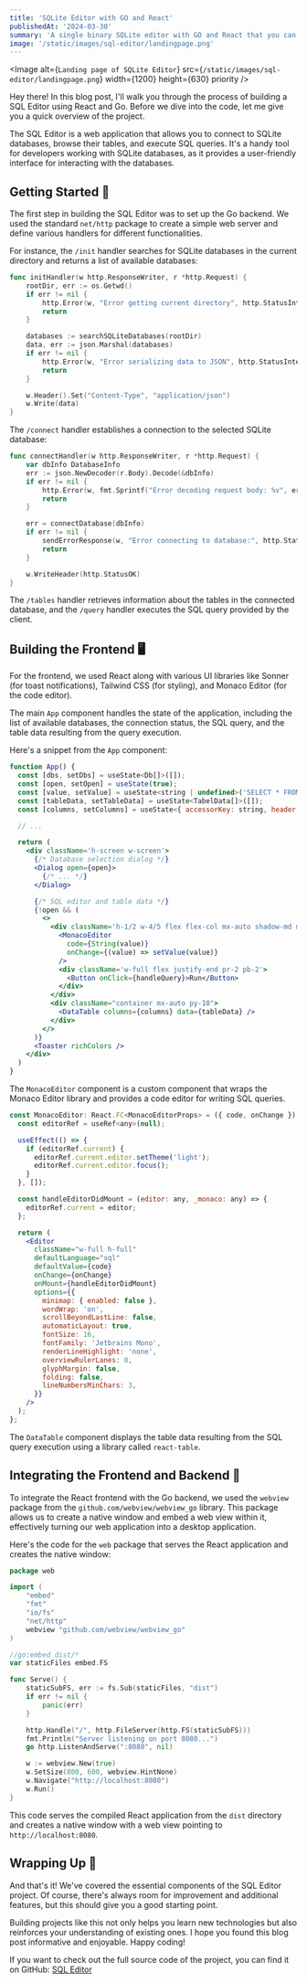```yaml
---
title: 'SQLite Editor with GO and React'
publishedAt: '2024-03-30'
summary: 'A single binary SQLite editor with GO and React that you can throw in your project and use it to manage your SQLite database.'
image: '/static/images/sql-editor/landingpage.png'
---
```


<Image
  alt={`Landing page of SQLite Editor`}
  src={`/static/images/sql-editor/landingpage.png`}
  width={1200}
  height={630}
  priority
/>

Hey there! In this blog post, I'll walk you through the process of building a SQL Editor using React and Go. Before we dive into the code, let me give you a quick overview of the project.

The SQL Editor is a web application that allows you to connect to SQLite databases, browse their tables, and execute SQL queries. It's a handy tool for developers working with SQLite databases, as it provides a user-friendly interface for interacting with the databases.

Getting Started 🚀
---------------

The first step in building the SQL Editor was to set up the Go backend. We used the standard `net/http` package to create a simple web server and define various handlers for different functionalities.

For instance, the `/init` handler searches for SQLite databases in the current directory and returns a list of available databases:

```go
func initHandler(w http.ResponseWriter, r *http.Request) {
    rootDir, err := os.Getwd()
    if err != nil {
        http.Error(w, "Error getting current directory", http.StatusInternalServerError)
        return
    }

    databases := searchSQLiteDatabases(rootDir)
    data, err := json.Marshal(databases)
    if err != nil {
        http.Error(w, "Error serializing data to JSON", http.StatusInternalServerError)
        return
    }

    w.Header().Set("Content-Type", "application/json")
    w.Write(data)
}
```

The `/connect` handler establishes a connection to the selected SQLite database:

```go
func connectHandler(w http.ResponseWriter, r *http.Request) {
    var dbInfo DatabaseInfo
    err := json.NewDecoder(r.Body).Decode(&dbInfo)
    if err != nil {
        http.Error(w, fmt.Sprintf("Error decoding request body: %v", err), http.StatusBadRequest)
        return
    }

    err = connectDatabase(dbInfo)
    if err != nil {
        sendErrorResponse(w, "Error connecting to database:", http.StatusInternalServerError, err)
        return
    }

    w.WriteHeader(http.StatusOK)
}
```

The `/tables` handler retrieves information about the tables in the connected database, and the `/query` handler executes the SQL query provided by the client.

Building the Frontend 🖥️
---------------------

For the frontend, we used React along with various UI libraries like Sonner (for toast notifications), Tailwind CSS (for styling), and Monaco Editor (for the code editor).

The main `App` component handles the state of the application, including the list of available databases, the connection status, the SQL query, and the table data resulting from the query execution.

Here's a snippet from the `App` component:

```jsx
function App() {
  const [dbs, setDbs] = useState<Db[]>([]);
  const [open, setOpen] = useState(true);
  const [value, setValue] = useState<string | undefined>('SELECT * FROM users;');
  const [tableData, setTableData] = useState<TabelData[]>([]);
  const [columns, setColumns] = useState<{ accessorKey: string, header: string }[]>([]);

  // ...

  return (
    <div className='h-screen w-screen'>
      {/* Database selection dialog */}
      <Dialog open={open}>
        {/* ... */}
      </Dialog>

      {/* SQL editor and table data */}
      {!open && (
        <>
          <div className='h-1/2 w-4/5 flex flex-col mx-auto shadow-md mt-4 p-1 border-4 border-primary rounded-md overflow-auto'>
            <MonacoEditor
              code={String(value)}
              onChange={(value) => setValue(value)}
            />
            <div className='w-full flex justify-end pr-2 pb-2'>
              <Button onClick={handleQuery}>Run</Button>
            </div>
          </div>
          <div className="container mx-auto py-10">
            <DataTable columns={columns} data={tableData} />
          </div>
        </>
      )}
      <Toaster richColors />
    </div>
  )
}
```

The `MonacoEditor` component is a custom component that wraps the Monaco Editor library and provides a code editor for writing SQL queries.

```jsx
const MonacoEditor: React.FC<MonacoEditorProps> = ({ code, onChange }) => {
  const editorRef = useRef<any>(null);

  useEffect(() => {
    if (editorRef.current) {
      editorRef.current.editor.setTheme('light');
      editorRef.current.editor.focus();
    }
  }, []);

  const handleEditorDidMount = (editor: any, _monaco: any) => {
    editorRef.current = editor;
  };

  return (
    <Editor
      className="w-full h-full"
      defaultLanguage="sql"
      defaultValue={code}
      onChange={onChange}
      onMount={handleEditorDidMount}
      options={{
        minimap: { enabled: false },
        wordWrap: 'on',
        scrollBeyondLastLine: false,
        automaticLayout: true,
        fontSize: 16,
        fontFamily: 'Jetbrains Mono',
        renderLineHighlight: 'none',
        overviewRulerLanes: 0,
        glyphMargin: false,
        folding: false,
        lineNumbersMinChars: 3,
      }}
    />
  );
};
```

The `DataTable` component displays the table data resulting from the SQL query execution using a library called `react-table`.

Integrating the Frontend and Backend 🤝
------------------------------------

To integrate the React frontend with the Go backend, we used the `webview` package from the `github.com/webview/webview_go` library. This package allows us to create a native window and embed a web view within it, effectively turning our web application into a desktop application.

Here's the code for the `web` package that serves the React application and creates the native window:

```go
package web

import (
    "embed"
    "fmt"
    "io/fs"
    "net/http"
    webview "github.com/webview/webview_go"
)

//go:embed dist/*
var staticFiles embed.FS

func Serve() {
    staticSubFS, err := fs.Sub(staticFiles, "dist")
    if err != nil {
        panic(err)
    }

    http.Handle("/", http.FileServer(http.FS(staticSubFS)))
    fmt.Println("Server listening on port 8080...")
    go http.ListenAndServe(":8080", nil)

    w := webview.New(true)
    w.SetSize(800, 600, webview.HintNone)
    w.Navigate("http://localhost:8080")
    w.Run()
}
```

This code serves the compiled React application from the `dist` directory and creates a native window with a web view pointing to `http://localhost:8080`.

Wrapping Up 🎁
-----------

And that's it! We've covered the essential components of the SQL Editor project. Of course, there's always room for improvement and additional features, but this should give you a good starting point.

Building projects like this not only helps you learn new technologies but also reinforces your understanding of existing ones. I hope you found this blog post informative and enjoyable. Happy coding!

If you want to check out the full source code of the project, you can find it on GitHub: [SQL Editor](https://github.com/PritishMishraa/sql-editor)


